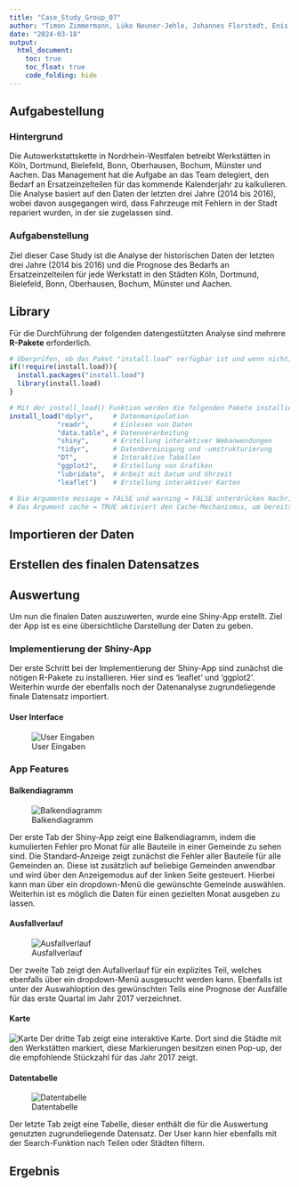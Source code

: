 ---
title: "Case_Study_Group_07"
author: "Timon Zimmermann, Lüko Neuner-Jehle, Johannes Florstedt, Enis Ertekin, Hendrik Dybus"
date: "2024-03-18"
output: 
  html_document:
    toc: true
    toc_float: true
    code_folding: hide
---

## Aufgabestellung

### Hintergrund
Die Autowerkstattskette in Nordrhein-Westfalen betreibt Werkstätten in Köln, Dortmund, Bielefeld, Bonn, Oberhausen, Bochum, Münster und Aachen. Das Management hat die Aufgabe an das Team delegiert, den Bedarf an Ersatzeinzelteilen für das kommende Kalenderjahr zu kalkulieren. Die Analyse basiert auf den Daten der letzten drei Jahre (2014 bis 2016), wobei davon ausgegangen wird, dass Fahrzeuge mit Fehlern in der Stadt repariert wurden, in der sie zugelassen sind.

### Aufgabenstellung
Ziel dieser Case Study ist die Analyse der historischen Daten der letzten drei Jahre (2014 bis 2016) und die Prognose des Bedarfs an Ersatzeinzelteilen für jede Werkstatt in den Städten Köln, Dortmund, Bielefeld, Bonn, Oberhausen, Bochum, Münster und Aachen.

## Library 

Für die Durchführung der folgenden datengestützten Analyse sind mehrere **R-Pakete** erforderlich.     

```{r, message=FALSE, warning = FALSE, cache = TRUE}

# Überprüfen, ob das Paket "install.load" verfügbar ist und wenn nicht, installieren
if(!require(install.load)){
  install.packages("install.load")
  library(install.load)
}

# Mit der install_load() Funktion werden die folgenden Pakete installiert und geladen:
install_load("dplyr",     # Datenmanipulation
            "readr",      # Einlesen von Daten
            "data.table", # Datenverarbeitung
            "shiny",      # Erstellung interaktiver Webanwendungen
            "tidyr",      # Datenbereinigung und -umstrukturierung
            "DT",         # Interaktive Tabellen
            "ggplot2",    # Erstellung von Grafiken
            "lubridate",  # Arbeit mit Datum und Uhrzeit
            "leaflet")    # Erstellung interaktiver Karten

# Die Argumente message = FALSE und warning = FALSE unterdrücken Nachrichten und Warnungen während der Installation und des Ladens von Paketen.
# Das Argument cache = TRUE aktiviert den Cache-Mechanismus, um bereits installierte Pakete nicht erneut zu installieren, es sei denn, es gibt eine neuere Version.

```
## Importieren der Daten
## Erstellen des finalen Datensatzes
## Auswertung

Um nun die finalen Daten auszuwerten, wurde eine Shiny-App erstellt. Ziel der App ist es eine übersichtliche Darstellung der Daten zu geben. 

### Implementierung der Shiny-App

Der erste Schritt bei der Implementierung der Shiny-App sind zunächst die nötigen R-Pakete zu installieren. Hier sind es 'leaflet' und 'ggplot2'. Weiterhin wurde der ebenfalls noch der Datenanalyse zugrundeliegende finale Datensatz importiert.

#### User Interface



![User Eingaben](User Interaktionen.jpg)

### App Features

#### Balkendiagramm 

![Balkendiagramm](Balkendiagramm.jpg)

Der erste Tab der Shiny-App zeigt eine Balkendiagramm, indem die kumulierten Fehler pro Monat für alle Bauteile in einer Gemeinde zu sehen sind. Die Standard-Anzeige zeigt zunächst die Fehler aller Bauteile für alle Gemeinden an. Diese ist zusätzlich auf beliebige Gemeinden anwendbar und wird über den Anzeigemodus auf der linken Seite gesteuert. Hierbei kann man über ein dropdown-Menü die gewünschte Gemeinde auswählen. Weiterhin ist es möglich die Daten für einen gezielten Monat ausgeben zu lassen.

#### Ausfallverlauf

![Ausfallverlauf](Ausfallverlauf.jpg)

Der zweite Tab zeigt den Aufallverlauf für ein explizites Teil, welches ebenfalls über ein dropdown-Menü ausgesucht werden kann. Ebenfalls ist unter der Auswahloption des gewünschten Teils eine Prognose der Ausfälle für das erste Quartal im Jahr 2017 verzeichnet.

#### Karte 

![Karte](Karte.jpg)
Der dritte Tab zeigt eine interaktive Karte. Dort sind die Städte mit den Werkstätten markiert, diese Markierungen besitzen einen Pop-up, der die empfohlende Stückzahl für das Jahr 2017 zeigt.


#### Datentabelle

![Datentabelle](Datentabelle.jpg)

Der letzte Tab zeigt eine Tabelle, dieser enthält die für die Auswertung genutzten zugrundeliegende Datensatz. Der User kann hier ebenfalls mit der Search-Funktion nach Teilen oder Städten filtern.




## Ergebnis